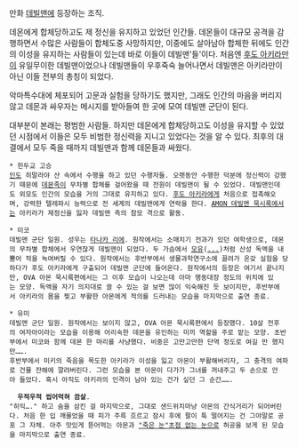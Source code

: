 만화 [[데빌맨]]에 등장하는 조직.

데몬에게 합체당하고도 제 정신을 유지하고 있었던 인간들. 데몬들이 대규모 공격을 감행하면서 수많은 사람들이 합체도중 사망하지만, 이중에도 살아남아 합체한 뒤에도 인간의 이성을 유지하는 사람들이 있는데 바로 이들이 데빌맨'들'이다. 처음엔 [[후도 아키라]]만이 유일무이한 데빌맨이었으나 데빌맨들이 우후죽숙 늘어나면서 데빌맨은 아키라만이 아닌 이들 전부의 총칭이 되었다. 

악마특수대에 체포되어 고문과 실험을 당하기도 했지만, 그래도 인간의 마음을 버리지 않고 데몬과 싸우자는 메시지를 받아들여 한 곳에 모여 데빌맨 군단이 된다.

대부분이 본래는 평범한 사람들. 하지만 데몬에게 합체당하고도 이성을 유지할 수 있었던 시점에서 이들은 모두 비범한 정신력을 지니고 있었다는 것을 알 수 있다. 최후의 대결에서 모두 죽을 때까지 데빌맨과 함께 데몬들과 싸웠다.

{{{#!html
<div style="border: 3px solid Orange;padding:10px;margin-bottom:0px"><b style="font-size:18px">주의! 내용 누설이 있습니다.</b>

본 항목과 하위 항목은 작품의 줄거리나 결말, 반전요소를 설명하고 있습니다.
내용 누설을 원하지 않는다면 이 문서를 닫아 주세요.
</div>}}}



 * 힌두교 고승
 [[인도]] 히말라야 산 속에서 수행을 하고 있던 수행자들. 오랫동안 수행한 덕분에 정신력이 강했기 때문에 [[데몬족]]이 무차별 합체를 걸어왔을 때 전원이 데빌맨이 될 수 있었다. 데빌맨인데도 외모도 인간의 모습을 거의 그대로 유지하고 있다. [[후도 아키라]]에게 처음으로 접촉해오며, 강력한 텔레파시 능력으로 전 세계의 데빌맨에게 연락을 한다. [[AMON 데빌맨 묵시록]]에서는 아키라가 제정신을 잃자 데빌맨 측의 참모 격으로 활동.

 * 미코
 데빌맨 군단 일원. 성우는 [[타나카 리에]]. 원작에서는 소매치기 전과가 있던 여학생으로, 데몬의 무차별 합체에서 우연찮게 데빌맨이 되었다. 두 가슴에서 [[모유]]([[...]])처럼 산성 독액을 내뿜어 적을 녹여버릴 수 있다. 원작에서는 후반부에서 생물과학연구소에 끌려가 온갖 실험을 당하다가 후도 아키라에게 구출되어 데빌맨 군단에 들어온다. 원작에서의 등장은 여기서 끝나지만, OVA 아몬 묵시록편에서는 그 이후 모습이 나오는데 아마 행동대장 정도의 위치에 있는 모양. 독액을 자기 의지대로 쓸 수 있는 걸 보면 많이 익숙해진 듯 보이지만, 후반부에서 아키라의 몸을 찢고 부활한 아몬에게 적의를 드러내는 모습을 마지막으로 출연 종료.

 * 유미
 데빌맨 군단 일원. 원작에서는 보이지 않고, OVA 아몬 묵시록편에서 등장했다. 10살 전후의 여자아이라는 모습을 이용해 어리숙한 데몬을 유인하는 미끼 역할을 주로 맡는 모양. 초반부에서 미코와 함께 데몬 한 마리를 사냥했다. 비중은 고만고만한 단역 정도로 여길 만 했지만…….
 후반부에서 미키의 죽음을 목도한 아키라가 이성을 잃고 아몬이 부활해버리자, 그 충격의 여파로 건물 잔해에 깔려버린다. 그런 모습을 본 아몬이 다가가 그녀를 꺼내주고 두 손으로 안아 들었다. 혹시 아직도 아키라의 인격이 남아 있는 건가 싶던 그 순간…….

   '''우적우적 씹어먹혀 끔살'''.
 "히익…." 하고 숨을 삼킨 걸 마지막으로, 그대로 샌드위치마냥 아몬의 간식거리가 되어버린다. 처음 한 입 깨물었을 때 피가 주륵 흐르고 잠시 후에 팔이 툭 떨어지는 건 그야말로 공포 그 자체. 아주 맛있게 뜯어먹는 아몬과 [["죽은 눈"초점 없는 눈]]으로 허공을 보게 된 모습을 마지막으로 출연 종료.
